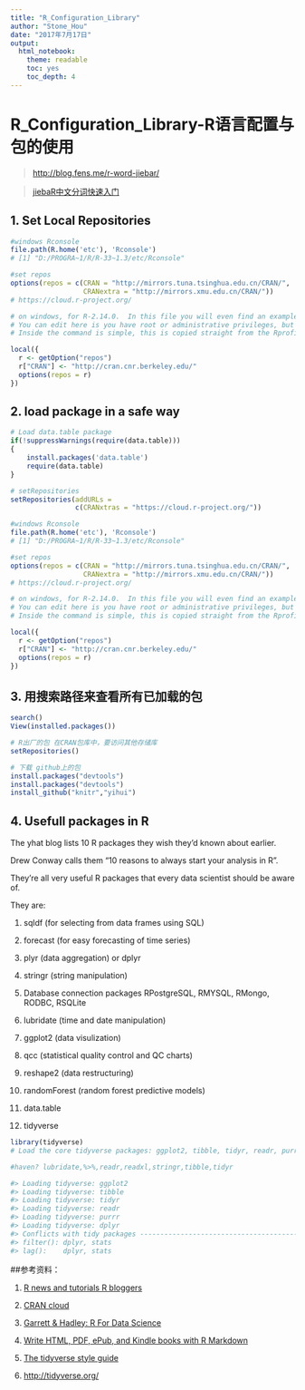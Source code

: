 ```yaml
---
title: "R_Configuration_Library"
author: "Stone_Hou"
date: "2017年7月17日"
output:
  html_notebook:
    theme: readable
    toc: yes
    toc_depth: 4
---
```


# R_Configuration_Library-R语言配置与包的使用

> [http://blog.fens.me/r-word-jiebar/](http://blog.fens.me/r-word-jiebar/)

> [jiebaR中文分词快速入门](http://blog.csdn.net/songzhilian22/article/details/49250489)

## 1. Set Local Repositories

```r
#windows Rconsole
file.path(R.home('etc'), 'Rconsole')
# [1] "D:/PROGRA~1/R/R-33~1.3/etc/Rconsole"

#set repos
options(repos = c(CRAN = "http://mirrors.tuna.tsinghua.edu.cn/CRAN/",
                  CRANextra = "http://mirrors.xmu.edu.cn/CRAN/"))
# https://cloud.r-project.org/

# on windows, for R-2.14.0.  In this file you will even find an example of setting the CRAN mirror.  
# You can edit here is you have root or administrative privileges, but more likely you will copy it and place it in the personal .Rprofile file in your home directory.
# Inside the command is simple, this is copied straight from the Rprofile.site file.

local({
  r <- getOption("repos")
  r["CRAN"] <- "http://cran.cnr.berkeley.edu/"
  options(repos = r)
})
```


## 2. load package in a safe way

```r
# Load data.table package
if(!suppressWarnings(require(data.table)))
{
    install.packages('data.table')
    require(data.table)
}

```




```r
# setRepositories
setRepositories(addURLs =
                c(CRANxtras = "https://cloud.r-project.org/"))

#windows Rconsole
file.path(R.home('etc'), 'Rconsole')
# [1] "D:/PROGRA~1/R/R-33~1.3/etc/Rconsole"

#set repos
options(repos = c(CRAN = "http://mirrors.tuna.tsinghua.edu.cn/CRAN/",
                  CRANextra = "http://mirrors.xmu.edu.cn/CRAN/"))
# https://cloud.r-project.org/

# on windows, for R-2.14.0.  In this file you will even find an example of setting the CRAN mirror.  
# You can edit here is you have root or administrative privileges, but more likely you will copy it and place it in the personal .Rprofile file in your home directory.
# Inside the command is simple, this is copied straight from the Rprofile.site file.

local({
  r <- getOption("repos")
  r["CRAN"] <- "http://cran.cnr.berkeley.edu/"
  options(repos = r)
})

```

## 3. 用搜索路径来查看所有已加载的包
```r
search()
View(installed.packages())

# R出厂的包 在CRAN包库中，要访问其他存储库
setRepositories() 

# 下载 github上的包
install.packages("devtools")
install.packages("devtools")
install_github("knitr","yihui")  

```



## 4. Usefull packages in R

The yhat blog lists 10 R packages they wish they'd known about earlier. 

Drew Conway calls them "10 reasons to always start your analysis in R". 

They're all very useful R packages that every data scientist should be aware of. 

They are:

1. sqldf (for selecting from data frames using SQL)

2. forecast (for easy forecasting of time series) 

3. plyr (data aggregation) or dplyr 

4. stringr (string manipulation) 

5. Database connection packages RPostgreSQL, RMYSQL, RMongo, RODBC, RSQLite 

6. lubridate (time and date manipulation) 

7. ggplot2 (data visulization) 

8. qcc (statistical quality control and QC charts) 

9. reshape2 (data restructuring) 

10. randomForest (random forest predictive models)

11. data.table

12. tidyverse

```r
library(tidyverse)
# Load the core tidyverse packages: ggplot2, tibble, tidyr, readr, purrr, and dplyr.

#haven? lubridate,%>%,readr,readxl,stringr,tibble,tidyr

#> Loading tidyverse: ggplot2
#> Loading tidyverse: tibble
#> Loading tidyverse: tidyr
#> Loading tidyverse: readr
#> Loading tidyverse: purrr
#> Loading tidyverse: dplyr
#> Conflicts with tidy packages ----------------------------------------------
#> filter(): dplyr, stats
#> lag():    dplyr, stats
```








##参考资料：

1. [R news and tutorials R bloggers](https://www.r-bloggers.com/)

2. [CRAN cloud](https://cloud.r-project.org/)

3. [Garrett & Hadley: R For Data Science](http://r4ds.had.co.nz/)

4. [Write HTML, PDF, ePub, and Kindle books with R Markdown](https://bookdown.org/)

5. [The tidyverse style guide](http://style.tidyverse.org/index.html)

6. [http://tidyverse.org/](http://tidyverse.org/)

